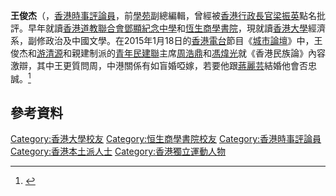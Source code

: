 {{noteTA
|T=王俊杰
|1=王俊杰
}}
{{blpsources|time=2015-02-28T11:28:35+00:00}}
{{distinguish|王俊傑|黃俊傑 (青年新政)}}
'''王俊杰'''（{{lang-en|Keyvin Wong Chun Kit}}，[[香港|香港]][[時事評論員|時事評論員]]，前[[學苑|學苑]]副總編輯，曾經被[[香港行政長官|香港行政長官]][[梁振英|梁振英]]點名批評。早年就讀[[香港道教聯合會鄧顯紀念中學|香港道教聯合會鄧顯紀念中學]]和[[恆生商學書院|恆生商學書院]]，現就讀[[香港大學|香港大學]]經濟系，副修政治及中國文學。在2015年1月18日的[[香港電台|香港電台]]節目《[[城市論壇|城市論壇]]》中，王俊杰和[[游清源|游清源]]和親建制派的[[青年民建聯|青年民建聯]]主席[[周浩鼎|周浩鼎]]和[[馮煒光|馮煒光]]就《香港民族論》內容激辯，其中王更質問周，中港關係有如盲婚啞嫁，若要他跟[[蔣麗芸|蔣麗芸]]結婚他會否忠誠。<ref>{{Cite web |url=https://hk.news.yahoo.com/%E9%A6%AE%E7%85%92%E5%85%89%E7%8E%8B%E4%BF%8A%E6%9D%B0%E7%88%AD%E8%AB%96-%E6%B8%AF%E7%8D%A8-075900468.html |title=馮煒光王俊杰爭論「港獨」 |accessdate=2015-02-28 |archive-date=2015-01-18 |archive-url=https://web.archive.org/web/20150118113957/https://hk.news.yahoo.com/%E9%A6%AE%E7%85%92%E5%85%89%E7%8E%8B%E4%BF%8A%E6%9D%B0%E7%88%AD%E8%AB%96-%E6%B8%AF%E7%8D%A8-075900468.html |dead-url=no }}</ref>

== 參考資料 ==
{{reflist}}

[[Category:香港大學校友|Category:香港大學校友]]
[[Category:恒生商學書院校友|Category:恒生商學書院校友]]
[[Category:香港時事評論員|Category:香港時事評論員]]
[[Category:香港本土派人士|Category:香港本土派人士]]
[[Category:香港獨立運動人物|Category:香港獨立運動人物]]